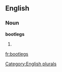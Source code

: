 
==English==

===Noun===
'''bootlegs'''

# {{plural of|[[bootleg]]}}

[[Category:English plurals]]

[[fr:bootlegs]]